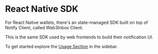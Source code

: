 # React Native SDK

For React Native wallets, there's an state-managed SDK built on top of Notify Client, called Web3Inbox Client.

This is the same SDK used by web frontends to build their notification UI. 

To get started explore the [Usage Section](../../web3inbox/frontend-integration/usage) in the sidebar.
